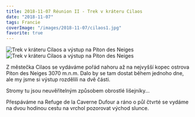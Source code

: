 ```yaml
---
title: 2018-11-07 Réunion II - Trek v kráteru Cilaos
date: "2018-11-07"
tags: Francie
coverImage: "/images/2018-11-07/cilaos1.jpg"
favorite: true
---
```


<LayoutGrid2Col>
<div className="flex justify-center pb-2">
  <Image
    src="/images/2018-11-07/cilaos4.jpg"
    alt="Trek v kráteru Cilaos a výstup na Piton des Neiges"
    width={683}
    height={1024}
  />
</div>

<div className="flex justify-center pb-2">
  <Image
    src="/images/2018-11-07/cilaos5.jpg"
    alt="Trek v kráteru Cilaos a výstup na Piton des Neiges"
    width={683}
    height={1024}
  />
</div>

</LayoutGrid2Col>

Z městečka Cilaos se vydáváme pořád nahoru až na nejvyšší kopec ostrova Piton des Neiges 3070 m.n.m. Dalo by se tam dostat během jednoho dne, ale my jsme si výstup rozdělili na dvě části.

Stromy tu jsou neuvěřitelným způsobem obrostlé lišejníky...

<LayoutGrid3Col>

<CustomImage
  src="/images/2018-11-07/cilaos6.jpg"
  alt="Trek v kráteru Cilaos a výstup na Piton des Neiges"
  size="horizontalLarge"
/>

<CustomImage
  src="/images/2018-11-07/cilaos7.jpg"
  alt="Trek v kráteru Cilaos a výstup na Piton des Neiges"
  size="horizontalLarge"
/>

<CustomImage
  src="/images/2018-11-07/cilaos8.jpg"
  alt="Trek v kráteru Cilaos a výstup na Piton des Neiges"
  size="horizontalLarge"
/>

<CustomImage
  src="/images/2018-11-07/cilaos9.jpg"
  alt="Trek v kráteru Cilaos a výstup na Piton des Neiges"
  size="horizontalLarge"
/>
<CustomImage
  src="/images/2018-11-07/cilaos10.jpg"
  alt="Trek v kráteru Cilaos a výstup na Piton des Neiges"
  size="horizontalLarge"
/>
<CustomImage
  src="/images/2018-11-07/cilaos11.jpg"
  alt="Trek v kráteru Cilaos a výstup na Piton des Neiges"
  size="horizontalLarge"
/>
<CustomImage
  src="/images/2018-11-07/cilaos12.jpg"
  alt="Trek v kráteru Cilaos a výstup na Piton des Neiges"
  size="horizontalLarge"
/>

</LayoutGrid3Col>

Přespáváme na Refuge de la Caverne Dufour a ráno o půl čtvrté se vydáme na dvou hodinou cestu na vrchol pozorovat východ slunce.

<LayoutGrid3Col>

<CustomImage
  src="/images/2018-11-07/cilaos1.jpg"
  alt="Trek v kráteru Cilaos a výstup na Piton des Neiges"
  size="horizontalLarge"
/>

<CustomImage
  src="/images/2018-11-07/cilaos13.jpg"
  alt="Trek v kráteru Cilaos a výstup na Piton des Neiges"
  size="horizontalLarge"
/>

<CustomImage
  src="/images/2018-11-07/cilaos14.jpg"
  alt="Trek v kráteru Cilaos a výstup na Piton des Neiges"
  size="horizontalLarge"
/>
<CustomImage
  src="/images/2018-11-07/cilaos15.jpg"
  alt="Trek v kráteru Cilaos a výstup na Piton des Neiges"
  size="horizontalLarge"
/>

<CustomImage
  src="/images/2018-11-07/cilaos2.jpg"
  alt="Trek v kráteru Cilaos a výstup na Piton des Neiges"
  size="horizontalLarge"
/>

<CustomImage
  src="/images/2018-11-07/cilaos3.jpg"
  alt="Trek v kráteru Cilaos a výstup na Piton des Neiges"
  size="horizontalLarge"
/>
</LayoutGrid3Col>
